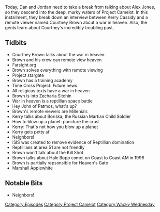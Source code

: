 {{Episode
    | title           = Project Camelot's War In Heaven
    | caption         = [https://knowledgefight.libsyn.com/knowledge-fight-project-camelots-war-in-heaven Listen to this episode on Libsyn]
    | episodeNumber   = 125
    | length          = 01:32:51
    | airDate         = January 31, 2018
    | episodeType     = [[:Category:Project Camelot|Project Camelot]], [[:Category:Wacky Wednesday|Wacky Wednesday]]
    | appearance      = [[Kerry Cassidy]], [[Courtney Brown]], [[Zecharia Sitchin]], [[Boriska]], [[Marshall Applewhite]]
    | beverage        = Goats do Roam
    | oocDrop         = It's really easy to blow up a planet
    | previousEpisode = [[124: March 23, 2008]]
    | nextEpisode     = [[126: February 2, 2018 (Special Report)]]
}}

{{Stub}}

Today, Dan and Jordan need to take a break from talking about Alex Jones, so they descend into the deep, murky waters of Project Camelot. In this installment, they break down an interview between Kerry Cassidy and a remote viewer named Courtney Brown about a war in heaven. Also, the gents learn about Courtney's incredibly troubling past.

==Tidbits==

*Courtney Brown talks about the war in heaven
*Brown and his crew can remote view heaven
*Farsight.org
*Brown solves everything with remote viewing
*Project stargate
*Brown has a training academy
*Time Cross Project: Future news
*All religious texts have a war in heaven
*Brown is into Zecharia Sitchin
*War in heaven is a reptillian space battle
*Hey John of Patmos, what's up?
*Brown's remote viewers are Millenials
*Kerry talks about Boriska, the Russian Martian Child Soldier
*How to blow up a planet: puncture the crust
*Kerry: That's not how you blow up a planet
*Kerry gets petty af
*Neighbors!
*ISIS was created to remove evidence of Reptillian domination
*Reptillians at area 51 are not friendly
*Brown won't talk about the Kill Shot
*Brown talks about Hale Bopp comet on Coast to Coast AM in 1996
*Brown is partially repsonsible for Heaven's Gate
*Marshall Applewhite

==Notable Bits==

*Neighbors!

[[Category:Episodes]]
[[Category:Project Camelot]]
[[Category:Wacky Wednesday]]